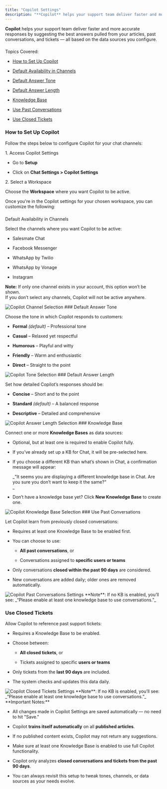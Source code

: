 ```yaml
---
title: "Copilot Settings"
description: "**Copilot** helps your support team deliver faster and more accurate responses by suggesting the best answers pulled from your articles, past conversa..."
---
```


**Copilot** helps your support team deliver faster and more accurate responses by suggesting the best answers pulled from your articles, past conversations, and tickets — all based on the data sources you configure.

###   
Topics Covered:

*   [How to Set Up Copilot](https://support.salesmate.io/hc/en-us/articles/44634178591769-Copilot-Settings#h_01JWDG47EH4W7W6ZV2G9CH2MKM)
    
*   [Default Availability in Channels](https://support.salesmate.io/hc/en-us/articles/44634178591769-Copilot-Settings#h_01JWDG6VXPY0R08783HRZYJEJT)
    
*   [Default Answer Tone](https://support.salesmate.io/hc/en-us/articles/44634178591769-Copilot-Settings#h_01JWDGBN6ENT5P40SY0AEKFKJ4)
    
*   [Default Answer Length](https://support.salesmate.io/hc/en-us/articles/44634178591769-Copilot-Settings#h_01JWDGC452KR0K9SF9X1Y5JQRZ)
    
*   [Knowledge Base](https://support.salesmate.io/hc/en-us/articles/44634178591769-Copilot-Settings#h_01JWDGD5Z5H3JQWSHQVMAZWJ80)
    
*   [Use Past Conversations](https://support.salesmate.io/hc/en-us/articles/44634178591769-Copilot-Settings#h_01JWDGE1RK4QA1FVW8M9HX2X28)
    
*   [Use Closed Tickets](https://support.salesmate.io/hc/en-us/articles/44634178591769-Copilot-Settings#h_01JWDGERCS7PJJ9RB4ZHSN5KE3)
    

### How to Set Up Copilot

Follow the steps below to configure Copilot for your chat channels:

1\. Access Copilot Settings

*   Go to **Setup**
    
*   Click on **Chat Settings > Copilot Settings**
    

2\. Select a Workspace

Choose the **Workspace** where you want Copilot to be active.

<Note>
Once you're in the Copilot settings for your chosen workspace, you can customize the following:
</Note>

###   
Default Availability in Channels

Select the channels where you want Copilot to be active:

*   Salesmate Chat
    
*   Facebook Messenger
    
*   WhatsApp by Twilio
    
*   WhatsApp by Vonage
    
*   Instagram
    

**Note:** If only one channel exists in your account, this option won’t be shown.  
If you don’t select any channels, Copilot will not be active anywhere.

<img src="https://support.salesmate.io/hc/article_attachments/47498260279065"   alt="Copilot Channel Selection" />
### Default Answer Tone

Choose the tone in which Copilot responds to customers:

*   **Formal** _(default)_ – Professional tone
    
*   **Casual** – Relaxed yet respectful
    
*   **Humorous** – Playful and witty
    
*   **Friendly** – Warm and enthusiastic
    
*   **Direct** – Straight to the point
    

<img src="https://support.salesmate.io/hc/article_attachments/47498478370841"   alt="Copilot Tone Selection" />
### Default Answer Length

Set how detailed Copilot’s responses should be:

*   **Concise** – Short and to the point
    
*   **Standard** _(default)_ – A balanced response
    
*   **Descriptive** – Detailed and comprehensive
    

<img src="https://support.salesmate.io/hc/article_attachments/47498478374425"   alt="Copilot Answer Length Selection" />
### Knowledge Base

Connect one or more **Knowledge Bases** as data sources:

*   Optional, but at least one is required to enable Copilot fully.
    
*   If you’ve already set up a KB for Chat, it will be pre-selected here.
    
*   If you choose a different KB than what’s shown in Chat, a confirmation message will appear:  
      
    _"It seems you are displaying a different knowledge base in Chat. Are you sure you don’t want to keep it the same?"  
    _
    
*   Don’t have a knowledge base yet? Click **New Knowledge Base** to create one.
    

<img src="https://support.salesmate.io/hc/article_attachments/47498478375833"   alt="Copilot Knowledge Base Selection" />
### Use Past Conversations

Let Copilot learn from previously closed conversations:

*   Requires at least one Knowledge Base to be enabled first.
    
*   You can choose to use:
    
    *   **All past conversations**, or
        
    *   Conversations assigned to **specific users or teams**
        
*   Only conversations **closed within the past 90 days** are considered.
    
*   New conversations are added daily; older ones are removed automatically.
    

<img src="https://support.salesmate.io/hc/article_attachments/47498497749401"   alt="Copilot Past Conversations Settings" />
**Note**: If no KB is enabled, you’ll see:  
_“Please enable at least one knowledge base to use conversations.”_

### Use Closed Tickets

Allow Copilot to reference past support tickets:

*   Requires a Knowledge Base to be enabled.
    
*   Choose between:
    
    *   **All closed tickets**, or
        
    *   Tickets assigned to specific **users or teams**
        
*   Only tickets from the **last 90 days** are included.
    
*   The system checks and updates this data daily.
    

<img src="https://support.salesmate.io/hc/article_attachments/47498478379289"   alt="Copilot Closed Tickets Settings" />
**Note**: If no KB is enabled, you’ll see:  
_“Please enable at least one knowledge base to use conversations.”_

<Note>
**Important Notes:**

*   All changes made in Copilot Settings are saved automatically — no need to hit "Save."
    
*   Copilot **trains itself automatically** on all **published articles**.
    
*   If no published content exists, Copilot may not return any suggestions.
    
*   Make sure at least one Knowledge Base is enabled to use full Copilot functionality.
    
*   Copilot only analyzes **closed conversations and tickets from the past 90 days**.
    
*   You can always revisit this setup to tweak tones, channels, or data sources as your needs evolve.
    


</Note>